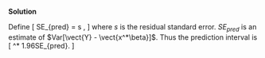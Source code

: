 
\color{blue}

**Solution**

Define 
\[
SE_{pred} = s \sqrt{\vect{x^*}^T (\mat{X}^T\mat{X})^{-1}\vect{x^*}+1},
\]
where $s$ is the residual standard error.
$SE_{pred}$ is an estimate of $Var[\vect{Y} - \vect{x^*\beta}]$.
Thus the prediction interval is
\[
\hat{y}^* \pm 1.96SE_{pred}.
\]

\color{black}

